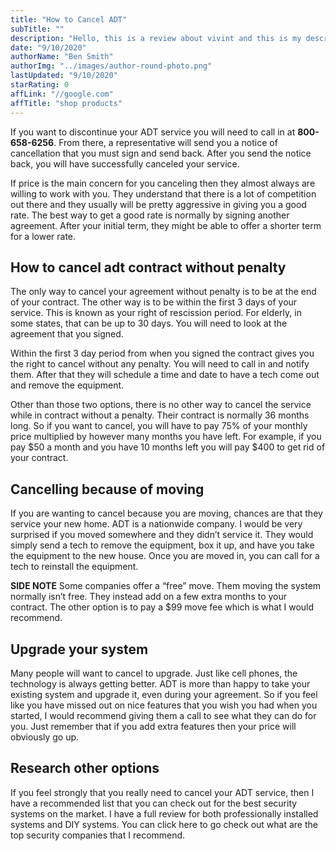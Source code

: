 ```yaml
---
title: "How to Cancel ADT"
subTitle: ""
description: "Hello, this is a review about vivint and this is my description"
date: "9/10/2020"
authorName: "Ben Smith"
authorImg: "../images/author-round-photo.png"
lastUpdated: "9/10/2020"
starRating: 0
affLink: "//google.com"
affTitle: "shop products"
---
```


If you want to discontinue your ADT service you will need to call in at **800-658-6256**. From there, a representative will send you a notice of cancellation that you must sign and send back. After you send the notice back, you will have successfully canceled your service. 

If price is the main concern for you canceling then they almost always are willing to work with you. They understand that there is a lot of competition out there and they usually will be pretty aggressive in giving you a good rate. The best way to get a good rate is normally by signing another agreement. After your initial term, they might be able to offer a shorter term for a lower rate. 

## How to cancel adt contract without penalty

The only way to cancel your agreement without penalty is to be at the end of your contract. The other way is to be within the first 3 days of your service. This is known as your right of rescission period. For elderly, in some states, that can be up to 30 days. You will need to look at the agreement that you signed. 

Within the first 3 day period from when you signed the contract gives you the right to cancel without any penalty. You will need to call in and notify them. After that they will schedule a time and date to have a tech come out and remove the equipment. 

Other than those two options, there is no other way to cancel the service while in contract without a penalty. Their contract is normally 36 months long. So if you want to cancel, you will have to pay 75% of your monthly price multiplied by however many months you have left. For example, if you pay $50 a month and you have 10 months left you will pay $400 to get rid of your contract. 

## Cancelling because of moving

If you are wanting to cancel because you are moving, chances are that they service your new home. ADT is a nationwide company. I would be very surprised if you moved somewhere and they didn’t service it. They would simply send a tech to remove the equipment, box it up, and have you take the equipment to the new house. Once you are moved in, you can call for a tech to reinstall the equipment. 

**SIDE NOTE**
Some companies offer a “free” move. Them moving the system normally isn’t free. They instead add on a few extra months to your contract. The other option is to pay a $99 move fee which is what I would recommend. 

## Upgrade your system

Many people will want to cancel to upgrade. Just like cell phones, the technology is always getting better. ADT is more than happy to take your existing system and upgrade it, even during your agreement. So if you feel like you have missed out on nice features that you wish you had when you started, I would recommend giving them a call to see what they can do for you. Just remember that if you add extra features then your price will obviously go up. 

## Research other options

If you feel strongly that you really need to cancel your ADT service, then I have a recommended list that you can check out for the best security systems on the market. I have a full review for both professionally installed systems and DIY systems. You can click here to go check out what are the top security companies that I recommend. 